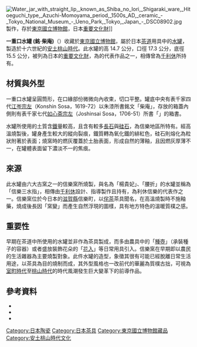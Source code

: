 [[File:Water_jar_with_straight_lip,_known_as_Shiba_no_Iori,_Shigaraki_ware,_Hitoeguchi_type,_Azuchi-Momoyama_period,_1500s_AD,_ceramic_-_Tokyo_National_Museum_-_Ueno_Park,_Tokyo,_Japan_-_DSC08902.jpg|thumb]]製作，存於[[東京國立博物館|東京國立博物館]]，日本[[重要文化財|重要文化財]]]]

'''一重口水罐 (銘·柴庵)'''（{{lang-ja|一重口水指 銘 柴庵}}）收藏於[[東京國立博物館|東京國立博物館]]，屬於日本[[茶道|茶道]]用具中的[[水罐_(茶道用具)|水罐]]，製造於十六世紀的[[安土桃山時代|安土桃山時代]]。此水罐的高 14.7 公分，口徑 17.3 公分，底徑 15.5 公分，被列為日本的[[重要文化財|重要文化財]]，為{{link-jp|信樂窯|信楽焼|信樂窯}}的代表作品之一，相傳曾為[[千利休|千利休]]所持有。


==材質與外型==
一重口水罐呈圓筒形，在口緣部份微微向內收束，切口平整。罐底中央有表千家四代[[江岑宗左|江岑宗左]]（Konshin Sosa，1619-72）以朱漆所書銘文「柴庵」，存放的箱蓋內側則有表千家七代[[如心斋宗左|如心斋宗左]]（Joshinsai Sosa，1706-51）所書「{{lang|ja|志からき水指　古宗左書付／柴庵 左}}」的箱書。

水罐所使用的土質含[[鐵|鐵]]量較高，且含有較多[[長石|長石]]與[[硅石|硅石]]，為信樂地區所特有。經高溫燒製後，罐身產生較大的縱向裂痕，鐵質轉為氧化鐵的緋紅色，硅石則熔化為粒狀附著於表面；燒窯時的燃灰覆蓋於土胎表面，形成自然的薄釉，且因燃灰厚薄不一，在罐體表面留下濃淡不一的焦痕。

==來源==
此水罐由六大古窯之一的信樂窯所燒製，與名為「楊貴妃」、「腰折」的水罐並稱為「信樂三水指」，相傳由[[千利休|千利休]]設計、指導製作且持有，為利休信樂的代表作之一。信樂窯位於今日本的[[滋賀縣|滋賀縣]]信樂町，以[[侘茶|侘茶]]茶具聞名，在高溫燒製時不施釉藥，燒成後長因「窯變」而產生自然浮現的圖樣，具有地方特色的溫暖質樸之感。

==重要性==
早期在茶道中所使用的水罐並非作為茶具製成，而多由農具中的「[[種壺|種壺]]」（承裝種子的容器）或者盛放裝飾花朵的「[[花入|花入]]」等日常用具引入。信樂窯在早期即以農民的生活雜器為主要燒製對象。此件水罐的造型，象徵其很有可能已經脫離日常生活用途，以茶具為目的燒制而成，其外型風格也一改前代的華麗為質樸古拙，可視為[[室町時代|室町時代]]至[[桃山時代|桃山時代]]的時代風潮發生巨大變革下的前導作品。

==參考資料==
*{{Cite web |url=http://bunka.nii.ac.jp/index.php |title=一重口水罐銘文柴庵 |accessdate=2017-01-13 |publisher=文化遺産オンラインは |archive-date=2020-12-03 |archive-url=https://web.archive.org/web/20201203234552/https://bunka.nii.ac.jp/index.php |dead-url=no }}
*{{Cite web |url=http://www.emuseum.jp/ |title=一重口水罐銘文柴庵 |accessdate=2017-01-13 |publisher=e國寶 |archive-date=2019-05-01 |archive-url=https://web.archive.org/web/20190501210018/http://www.emuseum.jp/ |dead-url=yes }}
*{{Cite web |url=http://libmma.contentdm.oclc.org/cdm/ref/collection/p15324coll10/id/121226 |title=Turning point : Oribe and the arts of sixteenth-century Japan |accessdate=2017-01-13 |author=Miyeko Murase, with contributions by Jun'ichi Takeuchi, Mutsuko Amemiya, Joao Paulo Oliveira e Costa, Joyce Denney, Hideaki Furukawa, Jun'ichi Hayashi, Yoshiaki Ito, Taishu Komatsu, Andrew L. Maske, Terry Satsuki Milhaupt, Tadayoshi Miyoshi, Miyeko Murase, Akira Nagoya, Katshushi Narusawa, Yasumasa Oka, Shunroku Okudaira, Susumu Shimasaki, Misato Shomura, Masako Watanabe, and Richard L. Wilson |archive-date=2018-06-13 |archive-url=https://web.archive.org/web/20180613234558/http://libmma.contentdm.oclc.org/cdm/ref/collection/p15324coll10/id/121226 |dead-url=no }}

[[Category:日本陶瓷|Category:日本陶瓷]]
[[Category:日本茶具|Category:日本茶具]]
[[Category:東京國立博物館藏品|Category:東京國立博物館藏品]]
[[Category:安土桃山時代文化|Category:安土桃山時代文化]]